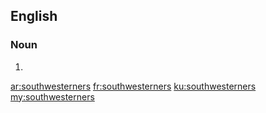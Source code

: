 ==English==

===Noun===
{{head|en}}

# {{plural of|southwesterner}}

[[ar:southwesterners]]
[[fr:southwesterners]]
[[ku:southwesterners]]
[[my:southwesterners]]